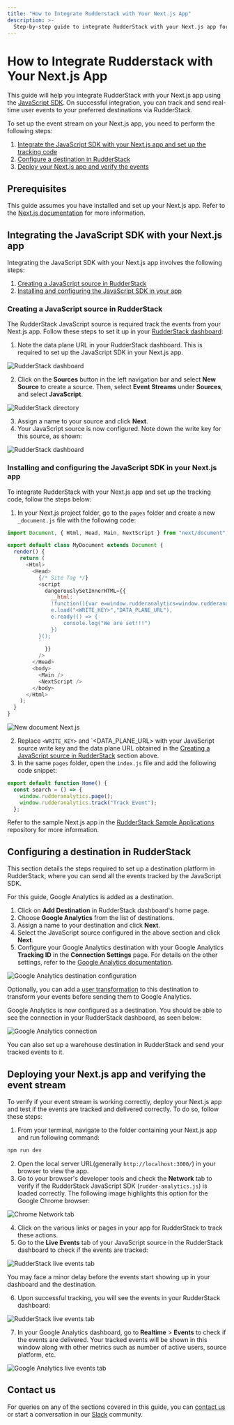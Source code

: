 ```yaml
---
title: "How to Integrate Rudderstack with Your Next.js App"
description: >-
  Step-by-step guide to integrate RudderStack with your Next.js app for event tracking.
---
```


# How to Integrate Rudderstack with Your Next.js App

This guide will help you integrate RudderStack with your Next.js app using the [JavaScript SDK](https://rudderstack.com/docs/stream-sources/rudderstack-sdk-integration-guides/rudderstack-javascript-sdk/). On successful integration, you can track and send real-time user events to your preferred destinations via RudderStack.

To set up the event stream on your Next.js app, you need to perform the following steps:

1. [Integrate the JavaScript SDK with your Next.js app and set up the tracking code](#integrating-the-javascript-sdk-with-your-nextjs-app)
2. [Configure a destination in RudderStack](#configuring-a-destination-in-rudderstack)
3. [Deploy your Next.js app and verify the events](#deploying-your-nextjs-app-and-verifying-the-event-stream)

## Prerequisites

This guide assumes you have installed and set up your Next.js app. Refer to the [Next.js documentation](https://nextjs.org/docs/getting-started) for more information.

## Integrating the JavaScript SDK with your Next.js app

Integrating the JavaScript SDK with your Next.js app involves the following steps:

1. [Creating a JavaScript source in RudderStack](#creating-a-javascript-source-in-rudderstack) 
2. [Installing and configuring the JavaScript SDK in your app](#installing-and-configuring-the-javascript-sdk-in-your-nextjs-app)

### Creating a JavaScript source in RudderStack

The RudderStack JavaScript source is required track the events from your Next.js app. Follow these steps to set it up in your [RudderStack dashboard](https://app.rudderstack.com/):

1. Note the data plane URL in your RudderStack dashboard. This is required to set up the JavaScript SDK in your Next.js app.

<img src="../../../assets/user-guides/rudderstack-dashboard.png" alt="RudderStack dashboard" />

2. Click on the **Sources** button in the left navigation bar and select **New Source** to create a source. Then, select **Event Streams** under **Sources**, and select **JavaScript**.

<img src="../../../assets/user-guides/rudderstack-directory.png" alt="RudderStack directory" />

3. Assign a name to your source and click **Next**.
4. Your JavaScript source is now configured. Note down the write key for this source, as shown:

<img src="../../../assets/user-guides/javascript-writekey.png" alt="RudderStack dashboard" />

### Installing and configuring the JavaScript SDK in your Next.js app

To integrate RudderStack with your Next.js app and set up the tracking code, follow the steps below:

1. In your Next.js project folder, go to the `pages` folder and create a new `_document.js` file with the following code:

```javascript
import Document, { Html, Head, Main, NextScript } from "next/document";

export default class MyDocument extends Document {
  render() {
    return (
      <Html>
        <Head>
          {/* Site Tag */}
          <script
            dangerouslySetInnerHTML={{
              __html: `
              !function(){var e=window.rudderanalytics=window.rudderanalytics||[];e.methods=["load","page","track","identify","alias","group","ready","reset","getAnonymousId","setAnonymousId"],e.factory=function(t){return function(){var r=Array.prototype.slice.call(arguments);return r.unshift(t),e.push(r),e}};for(var t=0;t<e.methods.length;t++){var r=e.methods[t];e[r]=e.factory(r)}e.loadJS=function(e,t){var r=document.createElement("script");r.type="text/javascript",r.async=!0,r.src="https://cdn.rudderlabs.com/v1/rudder-analytics.min.js";var a=document.getElementsByTagName("script")[0];a.parentNode.insertBefore(r,a)},e.loadJS(),
              e.load("<WRITE_KEY>","DATA_PLANE_URL"),
              e.ready(() => {
                  console.log("We are set!!!")
              })
          }();
          `
            }}
          />
        </Head>
        <body>
          <Main />
          <NextScript />
        </body>
      </Html>
    );
  }
}
```

<img src="../../../assets/user-guides/document-next-app.png" alt="New document Next.js" />

2. Replace `<WRITE_KEY>` and `<DATA_PLANE_URL> with your JavaScript source write key and the data plane URL obtained in the [Creating a JavaScript source in RudderStack](#creating-a-javascript-source-in-rudderstack) section above. 
3. In the same `pages` folder, open the `index.js` file and add the following code snippet:

```javascript
export default function Home() {
  const search = () => {
    window.rudderanalytics.page();
    window.rudderanalytics.track("Track Event");
  };
```

<div class="infoBlock">

Refer to the sample Next.js app in the <a href="https://github.com/rudderlabs/rudder-samples">RudderStack Sample Applications</a> repository for more information.
</div>

## Configuring a destination in RudderStack

This section details the steps required to set up a destination platform in RudderStack, where you can send all the events tracked by the JavaScript SDK.

<div class="infoBlock">

For this guide, Google Analytics is added as a destination.
</div>

1. Click on **Add Destination** in RudderStack dashboard's home page.
2. Choose **Google Analytics** from the list of destinations.
3. Assign a name to your destination and click **Next**.
4. Select the JavaScript source configured in the above section and click **Next**.
5. Configure your Google Analytics destination with your Google Analytics **Tracking ID** in the **Connection Settings** page. For details on the other settings, refer to the [Google Analytics documentation](https://www.rudderstack.com/docs/destinations/analytics/google-analytics-ga/).

<img src="../../../assets/user-guides/ga-settings.png" alt="Google Analytics destination configuration" />

<div class="infoBlock">

Optionally, you can add a <a href="https://rudderstack.com/docs/transformations/">user transformation</a> to this destination to transform your events before sending them to Google Analytics. 
</div>

Google Analytics is now configured as a destination. You should be able to see the connection in your RudderStack dashboard, as seen below:

<img src="../../../assets/user-guides/rudderstack-ga-connection.png" alt="Google Analytics connection" />

<div class="successBlock">

You can also set up a warehouse destination in RudderStack and send your tracked events to it.
</div>

## Deploying your Next.js app and verifying the event stream

To verify if your event stream is working correctly, deploy your Next.js app and test if the events are tracked and delivered correctly. To do so, follow these steps:

1. From your terminal, navigate to the folder containing your Next.js app and run following command:

```bash
npm run dev
```

2. Open the local server URL(generally `http://localhost:3000/`) in your browser to view the app.
3. Go to your browser's developer tools and check the **Network** tab to verify if the RudderStack JavaScript SDK (`rudder-analytics.js`) is loaded correctly. The following image highlights this option for the Google Chrome browser:

<img src="../../../assets/user-guides/browser-network-tab.png" alt="Chrome Network tab" />

4. Click on the various links or pages in your app for RudderStack to track these actions.
5. Go to the **Live Events** tab of your JavaScript source in the RudderStack dashboard to check if the events are tracked:

<img src="../../../assets/user-guides/live-events.png" alt="RudderStack live events tab" />

<div class="infoBlock">

You may face a minor delay before the events start showing up in your dashboard and the destination.
</div>

6. Upon successful tracking, you will see the events in your RudderStack dashboard:

<img src="../../../assets/user-guides/successful-live-events.png" alt="RudderStack live events tab" />

7. In your Google Analytics dashboard, go to **Realtime** > **Events** to check if the events are delivered. Your tracked events will be shown in this window along with other metrics such as number of active users, source platform, etc.

<img src="../../../assets/user-guides/ga-live-events.png" alt="Google Analytics live events tab" />

## Contact us

For queries on any of the sections covered in this guide, you can [contact us](mailto:%20docs@rudderstack.com) or start a conversation in our [Slack](https://rudderstack.com/join-rudderstack-slack-community) community.
